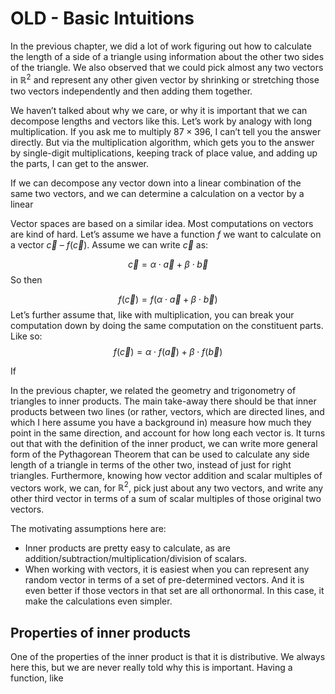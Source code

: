 # OLD - Basic Intuitions

In the previous chapter, we did a lot of work figuring out how to calculate the length of a side of a triangle using information about the other two sides of the triangle.  We also observed that we could pick almost any two vectors in $\mathbb{R}^2$ and represent any other given vector by shrinking or stretching those two vectors independently and then adding them together.

We haven't talked about why we care, or why it is important that we can decompose lengths and vectors like this.  Let's work by analogy with long multiplication.  If you ask me to multiply $87 \times 396$, I can't tell you the answer directly.  But via the multiplication algorithm, which gets you to the answer by single-digit multiplications, keeping track of place value, and adding up the parts, I can get to the answer.

If we can decompose any vector down into a linear combination of the same two vectors, and we can determine a calculation on a vector by a linear 



Vector spaces are based on a similar idea.  Most computations on vectors are kind of hard.  Let's assume we have a function $f$ we want to calculate on a vector $\vec{c}$ -- $f(\vec{c})$.  Assume we can write $\vec{c}$ as:

$$\vec{c} = \alpha\cdot\vec{a} + \beta\cdot\vec{b}$$
So then

$$f(\vec{c}) = f(\alpha\cdot\vec{a} + \beta\cdot\vec{b})$$
Let's further assume that, like with multiplication, you can break your computation down by doing the same computation on the constituent parts.  Like so:
$$f(\vec{c}) = \alpha\cdot f(\vec{a}) + \beta\cdot f(\vec{b})$$

If 

In the previous chapter, we related the geometry and trigonometry of triangles to inner products.  The main take-away there should be that inner products between two lines (or rather, vectors, which are directed lines, and which I here assume you have a background in) measure how much they point in the same direction, and account for how long each vector is.  It turns out that with the definition of the inner product, we can write more general form of the Pythagorean Theorem that can be used to calculate any side length of a triangle in terms of the other two, instead of just for right triangles.  Furthermore, knowing how vector addition and scalar multiples of vectors work, we can, for $\mathbb{R}^2$, pick just about any two vectors, and write any other third vector in terms of a sum of scalar multiples of those original two vectors.

The motivating assumptions here are:

* Inner products are pretty easy to calculate, as are addition/subtraction/multiplication/division of scalars.
* When working with vectors, it is easiest when you can represent any random vector in terms of a set of pre-determined vectors.  And it is even better if those vectors in that set are all orthonormal.  In this case, it make the calculations even simpler.



## Properties of inner products

One of the properties of the inner product is that it is distributive.  We always here this, but we are never really told why this is important.  Having a function, like 



<!--

To review, we used geometry and trigonometry to calculate the length of a side of a triangle in terms of the other two sides and the angle between those other two sides.  This linked the Pythagorean Theorem to the Law of Cosines.  Next, we showed that the quantity known as the *inner product* was involved in these computations.  Further, we could express any vector in terms of two other vectors that were both scaled appropriately and then added together.  The scaling values we use can be calculated using just the inner product and basic arithmetic operations.

So, we've got a decent start on intuition about inner products in $\mathbb{R}^2$.  They tell us if lines point in the same, opposite, or perpendicular directions, based on if the inner product of two vectors is positive, zero, or negative respectively.  They can be used to create Pythagorean-like relations between lengths of sides of any triangle, not just right triangles.



As with most useful finds in life, you grope around blindly in the darkness for a long time, stumbling and swearing, messing up, giving up, coming back, and sometimes tripping over something useful. If what you trip over is really useful, you take it to the garage, clean and polish it, put it on display, and tell lies about how you followed a primrose path, stemming from your genius, to its discovery, making people in awe of you.

We're going to follow that a bit.  It will have some convenient lies that will have enough grains of truth in it to be helpful.  I don't pretend to know the history of how linear algebra came into its present form, but I have made a satisfying hero's origin story narrative that has helped me keep important notions straight.  I'll tell that lie here.


## Starting with what we know

The approach I'll take here is to start with $\mathbb{R}^2$, and work up to more general abstractions.  We'll start with the most commonly understood stuff, and then start to wiggle stuff around to see what happens and how we can use it.  We will rely on things we know intuitively about Euclidian space, like being able to construct perpendicular and parallel lines, measure lengths and angles, and the like.  Then we will start to erase and replace things with more abstract concepts, until we get to a level of some abstract generality.  With this established, we will hop over to the vector space of quantum states, and we'll be able to pull over the general abstractions, as some of the concrete intuitions don't work in quantum vector spaces.


### Scenario 1: Orthonormal vectors

```r
# From https://www.examfear.com/notes/Class-11/Physics/Motion-In-A-Plane/769/Unit-Vectors.htm :
# From: http://www.nabla.hr/CO-VectCoordSys1.htm
knitr::include_graphics('images/orthonormal-decomposition.png')
```

This is picking vectors so that you have effectively the Cartesian coordinate plane that you are used to -- $v1$ and $v2$ act like the x- and y-axis of your high school years.

To recap the highlights:

- You are given two vectors that are perpendicular to each other (*ortho-*), $\vec{v1}$ and $\vec{v2}$, and are of unit length(*-normal*).
- You are given the vector $\vec{r}$
- You figure out the way to write $\vec{r}$ in terms of $\vec{v1}$ and $\vec{v2}$ by dropping perpendiculars to the lines determined by $\vec{v1}$ and $\vec{v2}$, and then figuring out the ratio of the length of those intersections to the origin to the length of the individual unit vectors.  We call those lengths $a1$ and $a2$ respectively.
- You can then write $\vec{r}$ as follows:

$$\vec{r} = a1 \cdot \vec{v1} + a2 \cdot \vec{v2}$$ 

The big idea here is that, because we can draw perpendiculars and measure lengths (which we are allowed to do because we can do all of the good things the geometry we learned allows us to do), it's easy to compute the scalars $a1$ and $a2$.

I contend that it is pretty self-evident here that the following two statements are true:

- You can figure out the scalars (also known as *components*) for $a1$ and $a2$ for *any* vector $\vec{r}$, no matter the size or direction.  You can do this with geometric tools (marking of unit lengths, dropping perpendiculars or drawing parallels -- anything you can do with a compass and straight-edge).
- If you have $\vec{r}$ in hand, the values you compute for $a1$ and $a2$ are unique -- you can't use some other way of constructing parallels and measuring lengths, and legitimately come up with different numbers.

This seems like a boring observation, but, as I've said before, this will be important.



### Scenario 2: Getting a little more artsy: any two linearly independent vectors

```r
knitr::include_graphics('images/parallelogram-decomposition.png')
```

You might find yourself in a situation where you have two reference vectors that are not perpendicular to each other, and not of unit lenghts.  That is the situation above.  It is not neat and familiar like the first orthonormal case.  But it will work.  Any vector $\vec{r}$ can be written by stretching or shrinking both $\vec{v1}$ and $\vec{v2}$ by just the right amounts so that you can add them, parallelogram-wise, to get to the same spot as $\vec{r}$.

The one caveat is that in this case, instead of dropping perpendiculars to lines, we constructed lines parallel to each of the different vectors through the end of $\vec{r}$.  We could have constructed parallels in the orthonormal case as well, and gotten the same results.  The interesting thing to keep in your back pocket is, if you ever end up studying tensors, these alternate ways of finding the *components* of the vectors are both used, depending on if you want what tensors refer to as *contravariant* or the *covariant* components.  It's not exacly like we show here, but very, very close in spirit.  So it's nice to have an example.  See: http://www.danfleisch.com/sgvt/ .


### Important observations

We should have a pretty good intuition that the amount we have to stretch vectors to have it represent $\vec{r}$ are going to totally depend on which vectors $\vec{v1}$ and $\vec{v2}$ you use as your reference set.  To be clear, for $\mathbb{R}^2$, the two independent vectors you choose to represent any other arbitrary vector $\vec{r}$ is called the *basis*.

We are able to use our intuition on $\mathbb{R}^2$ because we understand how geometry works.  We know how to draw perpendiculars and parallels, and measure distances.  When we got to more abstract spaces, or when we use complex numbers as a scalar field, we will have to leave our intuition behind, as we won't really have perpendicular and parallel lines to deal with.  We will have to replace "perpendicular" with "orthogonal", which we will be able to determine by having the inner product being 0.

The scaling factors $a1$ and $a2$ are called the *components*, to repeat myself.  Components are important because they are the numbers that actually get thrown around, showing up as the entries in any matrix and vector representation once a basis is chosen.

Note that the vector $\vec{r}$ is it's own, eternal, platonic thing.  It exists no matter what two basis vectors you choose to decompose it in.

Every vector can be decomposed into a set of basis vectors and appropriate scalar factors.  We pretty much have to decompose an arbitrary vector into it's basis representation to do any meaningful computations on the vector.



## Inner products

Inner products, in their most general form, don't seem to lend themselves to a good intuition.  Parts of inner products have useful interpretations, in certain circumstances, but it will be helpful to build up to that.

So let's start with a place where the inner product shows up naturally -- The Law of Cosines:

$$(\text{Law of Cosines}) \ \ \  c^2 = a^2 + b^2 - 2 a b \ cos(C)$$

```r
knitr::include_graphics('images/law-of-cosines.png')
```

Before we get to formal definitions, we will take for given the fact that the inner product in Euclidian space is defined as:
$$<\vec{x},\vec{y}> = |\vec{x}| \cdot |\vec{y}| \cdot \cos(\theta)$$
That is, the inner product between two vectors (lengths, in this case), is the product of the lengths of the two vectors multiplied by the cosine of the angle between the vectors/lines.

We will take for granted that we can write the vector lengths with just plain Roman letters.

You can think of the law of cosines as a generalized Pythagorean theorem.  You can figure out the length of a third side $c$ if you know the other two sides of the triange $a$ and $b$, but *adjusting for how much in the same direction $a$ and $b$ are.*

Let's imagine some limiting cases.  Consider $a$ and $b$ as fixed lengths.  As angle $C$ widens to be close to 180 degrees, the triangle height shrinks to 0, and $c$ becomes equal to $a + b$.  The limit in the law of cosines agrees with this -- as $C \rightarrow 180$, then $cos(C) \rightarrow -1$, and so the law of cosines becomes:

$$c^2 = a^2 + b^2 - 2 a b (-1) = a^2 + b^2 + 2 a b = (a + b)^2$$
or, $c = a + b$.

At the other extreme, as $C$ shrinks to 0, the triangle again collapses, and $a$ and $b$ are again in the same line, but but this time $c$ approaches the *difference* of $a$ and $b$.


$$c^2 = a^2 + b^2 - 2 a b (1) = a^2 + b^2 - 2 a b = (a - b)^2$$
or $c = a - b$, or $b - a$, whichever doesn't give you a negative number.

In between, at some point, $C$ becomes a right angle.  In that case, $cos(C) = 0$, and the entire last term goes to 0.  Then we are just left with the formula fom the Pythagorean Theorem.

One way to think about this is that the last term in the law of cosines is an adjustment factor for *how collinear $a$ and $b$ are.*  When $C = 180$, $a$ and $b$ are in opposite directions, and the Pythagorean theorem underestimates how long $C$ is, and we have to add that factor to the computation to get the right length.  At the extreme of $C = 0$, the Pythagorean theorem *overestimates* $c$, so we have to subtract some to get the right amount.

In between, when the lines are perpendicular, no adjustment to the Pythagorean theorem calculation is needed.

So, when the angle is small, the lines point pretty much in the same direction, and the inner product is more positive.  At the other end, when the angle is wide, the lines are pointing away from each other, and the inner product is more negative.

So you can get the idea that the inner product measures some notion of two lines pointing in the same, opposite, or perpendicular direction, based on the size of the inner product value.

As an aside, there's some cool analogs between $cos$ and $sin$.  You may recall that:

$$\vec{x} \cdot \vec{y} = |\vec{x}| \cdot |\vec{y}| \cdot \cos(\theta)$$
and 
$$|\vec{x} \times \vec{y}| = |\vec{x}| \cdot |\vec{y}| \cdot \sin(\theta)$$
There is a bit of a parallel going on here.

cos | sin |
------------------------------ | ------------------------------ |
Gives a sense of how collinear two lines are | Gives a sense of how much planar area (the paralleleogram they define) the lines subtend |




I will start with the admission: I don't know what, in general, a good interpretation is of the inner product in general.  What I do have are good interpretations for the inner products when one or both of the vectors in the inner product is of unit length, and also when one or both of those vectors are orthogonal to each other.  Let's start by talking about why we care.

We've already pointed out that it is easier to deal with a vector in the vector space if we can reduce it to the sum of scalar combinations of a fixed set of vectors that we always use (like a fixed set of rulers in different directions).  In $\mathbb{R}^2$, we've shown how you can start with your basis set of vectors and use a compass and straight edge to help you figure out what scalars you should use on those basis vectors to represent the original vector.

But what happens if, say, the dimension of your space gets bigger than 3?  I have no idea how to use a compass and straight edge if it's not on a piece of paper.  What I really want is an easy process to get the scalars for my vectors in any dimension, and not have to use the compass and straight-edge.  What we need is some sort of function that can take in two vectors, like a vector you want to decompose, and one of the basis vectors you want to focus on, and spit out the scalar that you will need to multiply the basis vector by when you are trying to represent the vector you want to decompose.

Enter the inner product function.  This function, should you have one, will give you these scalar coefficients *provided that the basis set you have is made up of mutually perpendicular vectors and they all have unit length (i.e., orthonormal)*.  If your basis vectors don't meet this criteria, it won't work out of the box, but there is stuff we can do to still make the inner product ultimately get you what you want.  We'll address that later.

The function for an inner product is typically written as: $\sqrt{<\cdot,\cdot>}$

Here's how an inner product function is defined on a vector space.  Do not study this too hard just yet.  It's enough to know it has some weird stuff going on right now that looks like it doesn't really have much to do with what we want to use it for.

```r
knitr::include_graphics('images/inner-product-definition-wikipedia.png')
```

Let's talk a little bit about what some of the definition is there to do.

First, in geometry, we know that vectors have lengths.  Inner products somehow have to account for dealing with lengths.  The way this is addressed is by making functions that qualify as inner products have the property that, for any vector, $\sqrt{<\vec{x},\vec{x}>}$ maps to the length of your vector.  Really, once all of the other conditions of the inner product are fufilled, this actually *defines* what is meant by length of vectors in your space.

Second, the inner product is used to tell us when vectors are orthogonal (in $\mathbb{R}^n$, this means that vectors are geometrically perpendicular).  Vectors that are orthogonal have their inner product being 0.  That is, if $\vec{x}$ and $\vec{y}$  are orthogonal, then $<\vec{x},\vec{y}> = 0$.

To look ahead -- once you have a orthonormal set of vectors $\{\vec{x}_{1},\vec{x}_{2}, ..., \vec{x}_{n}\}$, you will be able to write any vector $\vec{x}$ as

$$\vec{x} = <\vec{x}, \vec{x}_{1}> \vec{x}_{1} $$
-->

